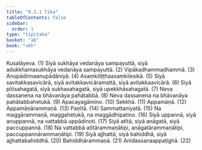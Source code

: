 ```yaml
---
title: "9.3.1 Tika"
tableOfContents: false
sidebar:
  order: 1
type: "tipitaka"
basket: "ab"
book: "vbh"
---
```



<DynamicBreadcrumb />

<Division number="464" book="vbh">

<Paragraph number="1527" book="vbh">
Kusalāyeva. (1)
</Paragraph>

<Paragraph number="1528" book="vbh">
Siyā sukhāya vedanāya sampayuttā, siyā adukkhamasukhāya vedanāya sampayuttā. (2)
</Paragraph>

<Paragraph number="1529" book="vbh">
Vipākadhammadhammā. (3)
</Paragraph>

<Paragraph number="1530" book="vbh">
Anupādinnaanupādāniyā. (4)
</Paragraph>

<Paragraph number="1531" book="vbh">
Asaṃkiliṭṭhaasaṃkilesikā. (5)
</Paragraph>

<Paragraph number="1532" book="vbh">
Siyā savitakkasavicārā, siyā avitakkavicāramattā, siyā avitakkaavicārā. (6)
</Paragraph>

<Paragraph number="1533" book="vbh">
Siyā pītisahagatā, siyā sukhasahagatā, siyā upekkhāsahagatā. (7)
</Paragraph>

<Paragraph number="1534" book="vbh">
Neva dassanena na bhāvanāya pahātabbā. (8)
</Paragraph>

<Paragraph number="1535" book="vbh">
Neva dassanena na bhāvanāya pahātabbahetukā. (9)
</Paragraph>

<Paragraph number="1536" book="vbh">
Apacayagāmino. (10)
</Paragraph>

<Paragraph number="1537" book="vbh">
Sekkhā. (11)
</Paragraph>

<Paragraph number="1538" book="vbh">
Appamāṇā. (12)
</Paragraph>

<Paragraph number="1539" book="vbh">
Appamāṇārammaṇā. (13)
</Paragraph>

<Paragraph number="1540" book="vbh">
Paṇītā. (14)
</Paragraph>

<Paragraph number="1541" book="vbh">
Sammattaniyatā. (15)
</Paragraph>

<Paragraph number="1542" book="vbh">
Na maggārammaṇā, maggahetukā, na maggādhipatino. (16)
</Paragraph>

<Paragraph number="1543" book="vbh">
Siyā uppannā, siyā anuppannā, na vattabbā uppādinoti. (17)
</Paragraph>

<Paragraph number="1544" book="vbh">
Siyā atītā, siyā anāgatā, siyā paccuppannā. (18)
</Paragraph>

<Paragraph number="1545" book="vbh">
Na vattabbā atītārammaṇātipi, anāgatārammaṇātipi, paccuppannārammaṇātipi. (19)
</Paragraph>

<Paragraph number="1546" book="vbh">
Siyā ajjhattā, siyā bahiddhā, siyā ajjhattabahiddhā. (20)
</Paragraph>

<Paragraph number="1547" book="vbh">
Bahiddhārammaṇā. (21)
</Paragraph>

<Paragraph number="1548" book="vbh">
Anidassanaappaṭighā. (22)
</Paragraph>
</Division>